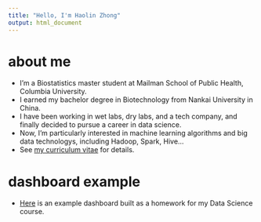 ```yaml
---
title: "Hello, I'm Haolin Zhong"
output: html_document
---
```


# about me

- I'm a Biostatistics master student at Mailman School of Public Health, Columbia University. 
- I earned my bachelor degree in Biotechnology from Nankai University in China. 
- I have been working in wet labs, dry labs, and a tech company, and finally decided to pursue a career in data science. 
- Now, I'm particularly interested in machine learning algorithms and big data technologys, including Hadoop, Spark, Hive...
- See [my curriculum vitae](resume.html) for details.   
  


# dashboard example

- [Here](dashboard.html) is an example dashboard built as a homework for my Data Science course.


